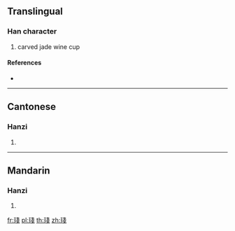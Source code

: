 ==Translingual==

===Han character===
{{Han char|rn=96|rad=玉|as=08|sn=12|four=13153|canj=MGII}}

# carved jade wine cup

====References====
* {{Han ref|kx=0734.030|dkj=21040|dj=1146.120|hdz=21121.020|uh=7416|ud=29718|bh=DA7E|bd=55934}}

----

==Cantonese==

===Hanzi===
{{yue-hanzi|jyut=zaan|y=jáan, jāan}}

# {{defn|lang=yue|sort=玉08}}

----

==Mandarin==

===Hanzi===
{{cmn-hanzi|pin=[[wàng]] ([[wang4]]), [[zhǎn]] ([[zhan3]])|wg=wang<sup>4</sup>, chan<sup>3</sup>}}

# {{defn|lang=cmn|sort=玉08}}

[[fr:琖]]
[[pl:琖]]
[[th:琖]]
[[zh:琖]]